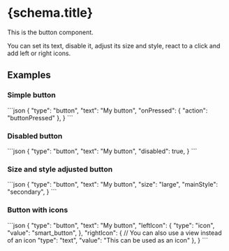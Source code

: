 
# {schema.title}

This is the button component.

You can set its text, disable it, adjust its size and style, react to a click and add left or right icons.

## Examples

### Simple button

<CodeBlock>
```json
{
    "type": "button",
    "text": "My button",
    "onPressed": {
        "action": "buttonPressed"
    },
}
```
</CodeBlock>

### Disabled button

<CodeBlock>
```json
{
    "type": "button",
    "text": "My button",
    "disabled": true,
}
```
</CodeBlock>

### Size and style adjusted button

<CodeBlock>
```json
{
    "type": "button",
    "text": "My button",
    "size": "large",
    "mainStyle": "secondary",
}
```
</CodeBlock>

### Button with icons

<CodeBlock>
```json
{
    "type": "button",
    "text": "My button",
    "leftIcon": {
        "type": "icon",
        "value": "smart_button",
    },
    "rightIcon": {
        // You can also use a view instead of an icon
        "type": "text",
        "value": "This can be used as an icon"
    },
}
```
</CodeBlock>

<PropertyTable schema={schema}/>
